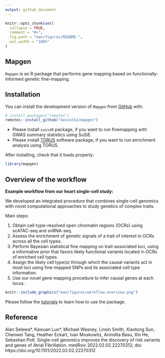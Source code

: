 ```yaml
---
output: github_document
---
```


<!-- README.md is generated from README.Rmd. Please edit that file -->

```r
knitr::opts_chunk$set(
  collapse = TRUE,
  comment = "#>",
  fig.path = "man/figures/README-",
  out.width = "100%"
)
```

## Mapgen

<!-- badges: start -->
<!-- badges: end -->

`Mapgen` is an R package that performs gene mapping based on functionally-informed genetic fine-mapping.

## Installation

You can install the development version of `Mapgen` from [GitHub](https://github.com/xinhe-lab/mapgen) with:

```r
# install.packages("remotes")
remotes::install_github("kevinlkx/mapgen")
```

* Please install `susieR` package, if you want to 
run finemapping with GWAS summary statistics using SuSiE. 
* Please install [TORUS](https://github.com/xqwen/torus) software package, 
if you want to run enrichment analysis using TORUS. 

After installing, check that it loads properly:
```r
library(mapgen)
```

## Overview of the workflow

**Example workflow from our heart single-cell study:**

We developed an integrated procedure that combines single-cell genomics with 
novel computational approaches to study genetics of complex traits.

Main steps:

   1. Obtain cell-type-resolved open chromatin regions (OCRs) using scATAC-seq and snRNA-seq. 
   2. Assess the enrichment of genetic signals of a trait of interest in OCRs across all the cell types.
   3. Perform Bayesian statistical fine mapping on trait-associated loci, 
   using a informative prior that favors likely 
   functional variants located in OCRs of enriched cell types. 
   4. Assign the likely cell type(s) through which the causal variants act in most loci 
   using fine-mapped SNPs and its associated cell type information.
   5. Use our novel gene mapping procedure to infer causal genes at each locus. 

```r
knitr::include_graphics("man/figures/workflow.overview.png")
```

Please follow the [tutorials](https://kevinlkx.github.io/mapgen/articles/index.html) 
to learn how to use the package. 

## Reference

Alan Selewa\*, Kaixuan Luo\*, Michael Wasney, Linsin Smith, Xiaotong Sun, Chenwei Tang, Heather Eckart, Ivan Moskowitz, Anindita Basu, Xin He, Sebastian Pott. Single-cell genomics improves the discovery of risk variants and genes of Atrial Fibrillation.
medRxiv 2022.02.02.22270312; doi: https://doi.org/10.1101/2022.02.02.22270312
